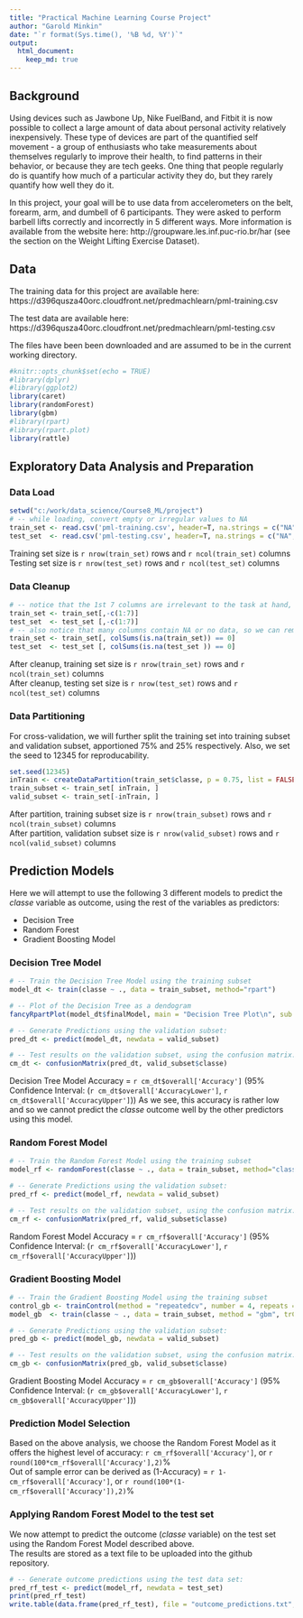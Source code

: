 ---
title: "Practical Machine Learning Course Project"
author: "Garold Minkin"
date: "`r format(Sys.time(), '%B %d, %Y')`"
output: 
  html_document:
    keep_md: true
---

## Background

Using devices such as Jawbone Up, Nike FuelBand, and Fitbit it is now possible to collect a large amount of data about personal activity relatively inexpensively. These type of devices are part of the quantified self movement - a group of enthusiasts who take measurements about themselves regularly to improve their health, to find patterns in their behavior, or because they are tech geeks. One thing that people regularly do is quantify how much of a particular activity they do, but they rarely quantify how well they do it.  

In this project, your goal will be to use data from accelerometers on the belt, forearm, arm, and dumbell of 6 participants. They were asked to perform barbell lifts correctly and incorrectly in 5 different ways. More information is available from the website here: http://groupware.les.inf.puc-rio.br/har (see the section on the Weight Lifting Exercise Dataset).  

## Data

The training data for this project are available here:  
https://d396qusza40orc.cloudfront.net/predmachlearn/pml-training.csv

The test data are available here:  
https://d396qusza40orc.cloudfront.net/predmachlearn/pml-testing.csv
  
The files have been been downloaded and are assumed to be in the current working directory.  
  
```{r load_pkg, include=FALSE}
#knitr::opts_chunk$set(echo = TRUE)
#library(dplyr)
#library(ggplot2)
library(caret)
library(randomForest)
library(gbm)
#library(rpart)
#library(rpart.plot)
library(rattle)
```

## Exploratory Data Analysis and Preparation  

### Data Load  

```{r data_load}
setwd("c:/work/data_science/Course8_ML/project")
# -- while loading, convert empty or irregular values to NA
train_set <- read.csv('pml-training.csv', header=T, na.strings = c("NA","NaN",""," ","#DIV/0!"))
test_set  <- read.csv('pml-testing.csv', header=T, na.strings = c("NA","NaN",""," ","#DIV/0!"))
```

Training set size is `r nrow(train_set)` rows and `r ncol(train_set)` columns  
Testing set size is `r nrow(test_set)` rows and `r ncol(test_set)` columns  

### Data Cleanup  

```{r data_cleanup}
# -- notice that the 1st 7 columns are irrelevant to the task at hand, so we can remove them  
train_set <- train_set[,-c(1:7)]
test_set  <- test_set [,-c(1:7)]
# -- also notice that many columns contain NA or no data, so we can remove them as well  
train_set <- train_set[, colSums(is.na(train_set)) == 0]
test_set  <- test_set [, colSums(is.na(test_set )) == 0]
```

After cleanup, training set size is `r nrow(train_set)` rows and `r ncol(train_set)` columns  
After cleanup, testing set size is `r nrow(test_set)` rows and `r ncol(test_set)` columns  

### Data Partitioning  

For cross-validation, we will further split the training set into training subset and validation subset, apportioned 75% and 25% respectively.  Also, we set the seed to 12345 for reproducability.  

```{r data_part}
set.seed(12345)
inTrain <- createDataPartition(train_set$classe, p = 0.75, list = FALSE)
train_subset <- train_set[ inTrain, ]
valid_subset <- train_set[-inTrain, ]
```

After partition, training subset size is `r nrow(train_subset)` rows and `r ncol(train_subset)` columns  
After partition, validation subset size is `r nrow(valid_subset)` rows and `r ncol(valid_subset)` columns  

## Prediction Models  

Here we will attempt to use the following 3 different models to predict the _classe_ variable as outcome, using the rest of the variables as predictors:

* Decision Tree
* Random Forest
* Gradient Boosting Model

### Decision Tree Model  

```{R dt_model}
# -- Train the Decision Tree Model using the training subset
model_dt <- train(classe ~ ., data = train_subset, method="rpart")

# -- Plot of the Decision Tree as a dendogram
fancyRpartPlot(model_dt$finalModel, main = "Decision Tree Plot\n", sub = "Predictions", type = 1)

# -- Generate Predictions using the validation subset:
pred_dt <- predict(model_dt, newdata = valid_subset)

# -- Test results on the validation subset, using the confusion matrix:
cm_dt <- confusionMatrix(pred_dt, valid_subset$classe)
```

Decision Tree Model Accuracy = `r cm_dt$overall['Accuracy']` (95% Confidence Interval: (`r cm_dt$overall['AccuracyLower']`, `r cm_dt$overall['AccuracyUpper']`))
As we see, this accuracy is rather low and so we cannot predict the _classe_ outcome well by the other predictors using this model.  

### Random Forest Model  

```{R rf_model}
# -- Train the Random Forest Model using the training subset
model_rf <- randomForest(classe ~ ., data = train_subset, method="class")

# -- Generate Predictions using the validation subset:
pred_rf <- predict(model_rf, newdata = valid_subset)

# -- Test results on the validation subset, using the confusion matrix:
cm_rf <- confusionMatrix(pred_rf, valid_subset$classe)
```

Random Forest Model Accuracy = `r cm_rf$overall['Accuracy']` (95% Confidence Interval: (`r cm_rf$overall['AccuracyLower']`, `r cm_rf$overall['AccuracyUpper']`))

### Gradient Boosting Model  

```{R gb_model}
# -- Train the Gradient Boosting Model using the training subset
control_gb <- trainControl(method = "repeatedcv", number = 4, repeats = 1)
model_gb  <- train(classe ~ ., data = train_subset, method = "gbm", trControl = control_gb, verbose = FALSE)

# -- Generate Predictions using the validation subset:
pred_gb <- predict(model_gb, newdata = valid_subset)

# -- Test results on the validation subset, using the confusion matrix:
cm_gb <- confusionMatrix(pred_gb, valid_subset$classe)
```

Gradient Boosting Model Accuracy = `r cm_gb$overall['Accuracy']` (95% Confidence Interval: (`r cm_gb$overall['AccuracyLower']`, `r cm_gb$overall['AccuracyUpper']`))

### Prediction Model Selection  

Based on the above analysis, we choose the Random Forest Model as it offers the highest level of accuracy: `r cm_rf$overall['Accuracy']`, or `r round(100*cm_rf$overall['Accuracy'],2)`%  
Out of sample error can be derived as (1-Accuracy) = `r 1-cm_rf$overall['Accuracy']`, or `r round(100*(1-cm_rf$overall['Accuracy']),2)`%  

### Applying Random Forest Model to the test set  

We now attempt to predict the outcome (_classe_ variable) on the test set using the Random Forest Model described above.  
The results are stored as a text file to be uploaded into the github repository.  

```{R rf_model_test}
# -- Generate outcome predictions using the test data set:
pred_rf_test <- predict(model_rf, newdata = test_set)
print(pred_rf_test)
write.table(data.frame(pred_rf_test), file = "outcome_predictions.txt", quote = F, col.names = F)
```

